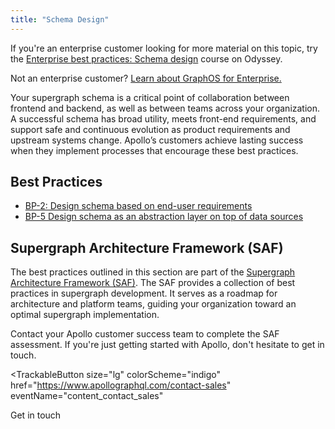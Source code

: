 ```yaml
---
title: "Schema Design"
---
```


<Tip>

If you're an enterprise customer looking for more material on this topic, try the [Enterprise best practices: Schema design](https://www.apollographql.com/tutorials/schema-design-best-practices) course on Odyssey.

Not an enterprise customer? [Learn about GraphOS for Enterprise.](/graphos/enterprise)
</Tip>

Your supergraph schema is a critical point of collaboration between frontend and backend, as well as between teams across your organization. A successful schema has broad utility, meets front-end requirements, and support safe and continuous evolution as product requirements and upstream systems change. Apollo’s customers achieve lasting success when they implement processes that encourage these best practices.

## Best Practices
- [BP-2: Design schema based on end-user requirements](end-user-requirements)
- [BP-5 Design schema as an abstraction layer on top of data sources](abstraction-layer)

## Supergraph Architecture Framework (SAF)
The best practices outlined in this section are part of the [Supergraph Architecture Framework (SAF)](/graphos/enterprise/supergraph-architecture-framework). The SAF provides a collection of best practices in supergraph development. 
It serves as a roadmap for architecture and platform teams, guiding your organization toward an optimal supergraph implementation.

Contact your Apollo customer success team to complete the SAF assessment. If you're just getting started with Apollo, don't hesitate to get in touch.

<TrackableButton
  size="lg"
  colorScheme="indigo"
  href="https://www.apollographql.com/contact-sales"
  eventName="content_contact_sales"
>
  Get in touch
</TrackableButton>